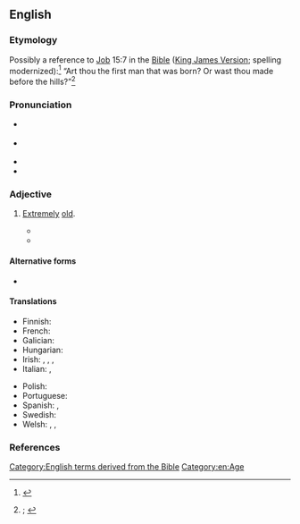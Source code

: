 ==English==
{{was wotd|2022|August|4}}

===Etymology===
Possibly a reference to [[w:Book of Job|Job]] 15:7 in the [[Bible]] ([[King James Version]]; spelling modernized):<ref>{{R:King James Version|Job|15|7|page=627|column=1|passage=Art ''thou'' the firſt man ''that'' was borne? Or waſt thou made before the hilles?}}</ref> “Art thou the first man that was born? Or wast thou made before the hills?”<ref>{{R:OED Online|subentry=(as) old as the hills|subpos=phrase|subid=33421235|entry=old|pos=adj|id=130955|date=June 2022|nodot=1}}; {{R:Lexico|entry=as old as the hills|pos=phrase}}</ref>

===Pronunciation===
* {{a|RP}} {{IPA|en|/ˌəʊld əz‿ðə ˈhɪlz/}}
* {{a|GA}} {{IPA|en|/ˌoʊld əz‿ðə ˈhɪlz/}}
* {{audio|en|En-au-old as the hills.ogg|Audio (AU)}}
* {{rhymes|en|ɪlz|s=4}}

===Adjective===
{{en-adj|-}}

# {{lb|en|idiomatic|simile|chiefly|hyperbolic}} [[extremely|Extremely]] [[old#Adjective|old]].
#: {{synonyms|en|aged|age-old|ancient|old as the Pyramids|old as time|older than dirt|older than the Pyramids|Thesaurus:old}}
#* {{RQ:Dickens Bleak House|chapter=In Fashion|pages=6–7|pageref=6|passage=His family is as '''old as the hills''', and infinitely more respectable.}}
#* {{RQ:Huxley Ends and Means|chapter=Social Reform and Violence|page=25|passage=A violent revolution cannot achieve anything except the inevitable results of violence, which are as '''old as the hills'''.}}

====Alternative forms====
* {{l|en|older than the hills}}

====Translations====
{{trans-top|extremely old}}
* Finnish: {{t|fi|vanha kuin taivas}}
* French: {{t+|fr|vieux comme le monde}}
* Galician: {{t|gl|vello coma o mundo}}
* Hungarian: {{t+|hu|vén, mint az országút}}
* Irish: {{t|ga|chomh sean leis an gceo}}, {{t|ga|chomh sean leis na cnoic}}, {{t|ga|chomh sean leis na clocha glasa}}, {{t|ga|chomh sean leis an díle}}
* Italian: {{t|it|vecchio come Matusalemme|m}}, {{t|it|vecchio come il cucco|m}}
{{trans-mid}}
* Polish: {{t+|pl|stary jak świat|m}}
* Portuguese: {{t|pt|mais velho que a Sé de Braga|lit=older than the Cathedral of Braga}}
* Spanish: {{t|es|más viejo que Matusalén}}, {{t|es|más visto que el tebeo}}
* Swedish: {{t+|sv|gammal som gatan}}
* Welsh: {{t|cy|cyn hyned â phechod}}, {{t|cy|cyn hyned â Methuselah}}, {{t|cy|cyn hyned â'r garreg}}
{{trans-bottom}}

===References===
<references/>

[[Category:English terms derived from the Bible]]
[[Category:en:Age]]